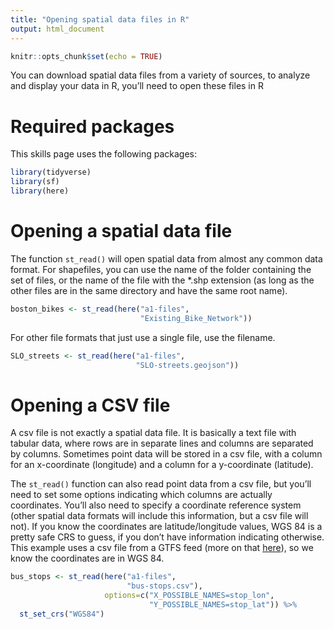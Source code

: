 ```yaml
---
title: "Opening spatial data files in R"
output: html_document
---
```


```r
knitr::opts_chunk$set(echo = TRUE)
```

You can download spatial data files from a variety of sources, to 
analyze and display your data in R, you'll need to open these
files in R

# Required packages

This skills page uses the following packages:

```r
library(tidyverse)
library(sf)
library(here)
```

# Opening a spatial data file

The function `st_read()` will open spatial data from almost any
common data format. For shapefiles, you can use the name of the
folder containing the set of files, or the name of the file with the
*.shp extension (as long as the other files are in the same directory
and have the same root name).

```r
boston_bikes <- st_read(here("a1-files",
                             "Existing_Bike_Network"))
```

For other file formats that just use a single file, use the filename.

```r
SLO_streets <- st_read(here("a1-files",
                            "SLO-streets.geojson"))
```

# Opening a CSV file

A csv file is not exactly a spatial data file. It is basically
a text file with tabular data, where rows are in separate
lines and columns are separated by columns. Sometimes point
data will be stored in a csv file, with a column for an 
x-coordinate (longitude) and a column for a y-coordinate 
(latitude). 

The `st_read()` function can also read point data 
from a csv file, but you'll need to set some options indicating
which columns are actually coordinates. You'll also need to
specify a coordinate reference system (other spatial data formats
will include this information, but a csv file will not). If you 
know the coordinates are latitude/longitude values, WGS 84 is a pretty safe
CRS to guess, if you don't have information indicating otherwise. This 
example uses a csv file from a GTFS feed (more on that 
[here](https://c-voulgaris.github.io/VIS-2128-F22/a1-files/skill-get-gtfs-data.html){target="_blank"}), 
so we know the coordinates are in WGS 84.

```r
bus_stops <- st_read(here("a1-files",
                          "bus-stops.csv"),
                     options=c("X_POSSIBLE_NAMES=stop_lon",
                               "Y_POSSIBLE_NAMES=stop_lat")) %>%
  st_set_crs("WGS84")
```


